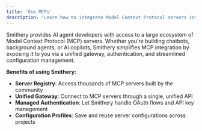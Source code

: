 ```yaml
---
title: 'Use MCPs'
description: 'Learn how to integrate Model Context Protocol servers into your AI agents.'
---
```


Smithery provides AI agent developers with access to a large ecosystem of Model Context Protocol (MCP) servers. Whether you're building chatbots, background agents, or AI copilots, Smithery simplifies MCP integration by exposing it to you via a unified gateway, authentication, and streamlined configuration management.

**Benefits of using Smithery:**

- **Server Registry**: Access thousands of MCP servers built by the community
- **Unified Gateway**: Connect to MCP servers through a single, unified API
- **Managed Authentication**: Let Smithery handle OAuth flows and API key management
- **Configuration Profiles**: Save and reuse server configurations across projects